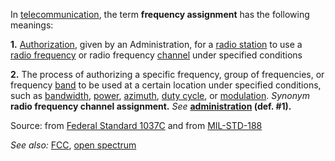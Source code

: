In [[telecommunication]], the term '''frequency assignment''' has the following meanings: 

<b>1.</b>  [[Authorization]], given by an Administration, for a [[radio station]] to use a [[radio frequency]] or radio frequency [[channel]] under specified conditions 

<b>2.</b>  The process of authorizing a specific frequency, group of frequencies, or frequency [[band]] to be used at a certain location under specified conditions, such as [[bandwidth]], [[Power (physics)|power]], [[azimuth]], [[duty cycle]], or [[modulation]].  <i>Synonym</i> <b>radio frequency channel assignment.</b> <i>See</i> <b>[[administration]] (def. #1).</b>

Source: from [[Federal Standard 1037C]] and from [[MIL-STD-188]]

''See also:'' [[Federal Communications Commission|FCC]], [[open spectrum]]